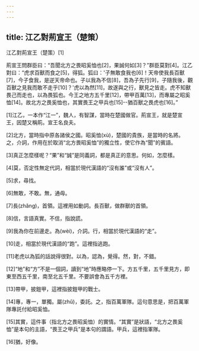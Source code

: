 ```yaml
---
---
---
```

title: 江乙對荊宣王（楚策）
---




江乙對荊宣王（楚策）[1]

荊宣王問群臣曰：“吾聞北方之畏昭奚恤也[2]，果誠何如[3]？”群臣莫對[4]。江乙對曰：“虎求百獸而食之[5]，得狐。狐曰：'子無敢食我也[6]！天帝使我長百獸[7]，今子食我，是逆天帝命也。子以我為不信[8]，吾為子先行[9]，子隨我後，觀百獸之見我而敢不走乎[10]？'虎以為然[11]，故遂與之行，獸見之皆走。虎不知獸畏己而走也，以為畏狐也。今王之地方五千里[12]，帶甲百萬[13]，而專屬之昭奚恤[14]。故北方之畏奚恤也，其實畏王之甲兵也[15]--猶百獸之畏虎也[16]。”

[1]江乙，一本作“江一”，魏人，有智謀，當時在楚國做官。荊宣王，就是楚宣王，因楚又稱荊。宣王名良夫。

[2]北方，當時指中原各諸侯之國。昭奚恤(xù)，楚國的貴族，是當時的名將。之，介詞，作用在於取消“北方畏昭奚恤”的獨立性，使它作為“聞”的賓語。

[3]真正怎麼樣呢？“果”和“誠”是同義詞，都是真正的意思。何如，怎麼樣。

[4]莫，否定性無定代詞，相當於現代漢語的“沒有誰”或“沒有人”。

[5]求，尋找。

[6]無敢，不敢。無，通毋。

[7]長(zhǎng)，首領。這裡用如動詞。長百獸，做群獸的首領。

[8]信，言語真實。不信，指說謊。

[9]我為你在前邊走。為(wèi)，介詞。行，相當於現代漢語的“走”。

[10]走，相當於現代漢語的“跑”。這裡指逃跑。

[11]老虎以為狐的話說得很對。以為，認為，覺得。然，對，不錯。

[12]“地”和“方”不是一個詞，讀到“地”時應略停一下。方五千里，五千里見方，即東至西五千里，南至北五千里。不要誤會為五千方裡。

[13]帶甲，披鎧甲，這裡指披鎧甲的戰士。

[14]專，專一，單獨。屬(zhǔ)，委託。之，指百萬軍隊。這句意思是，把百萬軍隊專託付給昭奚恤。

[15]其實，這件事（指北方之畏昭奚恤）的實情。“其實”是狀語，“北方之畏奚恤”是本句的主語，“畏王之甲兵”是本句的謂語。甲兵，這裡指軍隊。

[16]猶，好像。